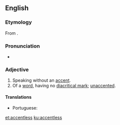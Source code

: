 ==English==

===Etymology===
From {{suffix|accent|less|lang=en}}.

===Pronunciation===
* {{a|GenAm}} {{IPA|/ˈæk.sɛnt.ləs/|lang=en}}

===Adjective===
{{en-adj}}

# Speaking without an [[accent]].
# Of a [[word]], having no [[diacritical mark]]; [[unaccented]].

====Translations====
{{trans-top|speaking without an accent}}
* Portuguese: {{t|pt|[[sem]] [[sotaque]]}}
{{trans-mid}}
{{trans-bottom}}

{{trans-see|unaccented}}

[[et:accentless]]
[[ku:accentless]]